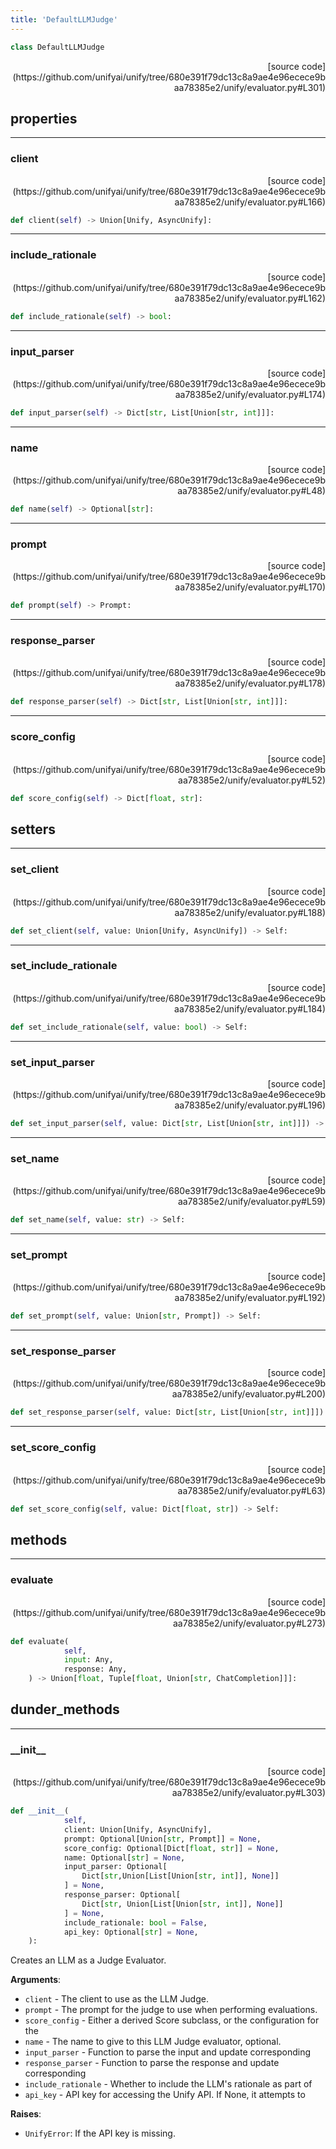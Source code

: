 ```yaml
---
title: 'DefaultLLMJudge'
---
```


```python
class DefaultLLMJudge
```

<p align="right">[source code](https://github.com/unifyai/unify/tree/680e391f79dc13c8a9ae4e96ecece9baa78385e2/unify/evaluator.py#L301)</p>



## properties

---

### client

<p align="right">[source code](https://github.com/unifyai/unify/tree/680e391f79dc13c8a9ae4e96ecece9baa78385e2/unify/evaluator.py#L166)</p>

```python
def client(self) -> Union[Unify, AsyncUnify]:
```



---

### include\_rationale

<p align="right">[source code](https://github.com/unifyai/unify/tree/680e391f79dc13c8a9ae4e96ecece9baa78385e2/unify/evaluator.py#L162)</p>

```python
def include_rationale(self) -> bool:
```



---

### input\_parser

<p align="right">[source code](https://github.com/unifyai/unify/tree/680e391f79dc13c8a9ae4e96ecece9baa78385e2/unify/evaluator.py#L174)</p>

```python
def input_parser(self) -> Dict[str, List[Union[str, int]]]:
```



---

### name

<p align="right">[source code](https://github.com/unifyai/unify/tree/680e391f79dc13c8a9ae4e96ecece9baa78385e2/unify/evaluator.py#L48)</p>

```python
def name(self) -> Optional[str]:
```



---

### prompt

<p align="right">[source code](https://github.com/unifyai/unify/tree/680e391f79dc13c8a9ae4e96ecece9baa78385e2/unify/evaluator.py#L170)</p>

```python
def prompt(self) -> Prompt:
```



---

### response\_parser

<p align="right">[source code](https://github.com/unifyai/unify/tree/680e391f79dc13c8a9ae4e96ecece9baa78385e2/unify/evaluator.py#L178)</p>

```python
def response_parser(self) -> Dict[str, List[Union[str, int]]]:
```



---

### score\_config

<p align="right">[source code](https://github.com/unifyai/unify/tree/680e391f79dc13c8a9ae4e96ecece9baa78385e2/unify/evaluator.py#L52)</p>

```python
def score_config(self) -> Dict[float, str]:
```



## setters

---

### set\_client

<p align="right">[source code](https://github.com/unifyai/unify/tree/680e391f79dc13c8a9ae4e96ecece9baa78385e2/unify/evaluator.py#L188)</p>

```python
def set_client(self, value: Union[Unify, AsyncUnify]) -> Self:
```



---

### set\_include\_rationale

<p align="right">[source code](https://github.com/unifyai/unify/tree/680e391f79dc13c8a9ae4e96ecece9baa78385e2/unify/evaluator.py#L184)</p>

```python
def set_include_rationale(self, value: bool) -> Self:
```



---

### set\_input\_parser

<p align="right">[source code](https://github.com/unifyai/unify/tree/680e391f79dc13c8a9ae4e96ecece9baa78385e2/unify/evaluator.py#L196)</p>

```python
def set_input_parser(self, value: Dict[str, List[Union[str, int]]]) -> Self:
```



---

### set\_name

<p align="right">[source code](https://github.com/unifyai/unify/tree/680e391f79dc13c8a9ae4e96ecece9baa78385e2/unify/evaluator.py#L59)</p>

```python
def set_name(self, value: str) -> Self:
```



---

### set\_prompt

<p align="right">[source code](https://github.com/unifyai/unify/tree/680e391f79dc13c8a9ae4e96ecece9baa78385e2/unify/evaluator.py#L192)</p>

```python
def set_prompt(self, value: Union[str, Prompt]) -> Self:
```



---

### set\_response\_parser

<p align="right">[source code](https://github.com/unifyai/unify/tree/680e391f79dc13c8a9ae4e96ecece9baa78385e2/unify/evaluator.py#L200)</p>

```python
def set_response_parser(self, value: Dict[str, List[Union[str, int]]]) -> Self:
```



---

### set\_score\_config

<p align="right">[source code](https://github.com/unifyai/unify/tree/680e391f79dc13c8a9ae4e96ecece9baa78385e2/unify/evaluator.py#L63)</p>

```python
def set_score_config(self, value: Dict[float, str]) -> Self:
```



## methods

---

### evaluate

<p align="right">[source code](https://github.com/unifyai/unify/tree/680e391f79dc13c8a9ae4e96ecece9baa78385e2/unify/evaluator.py#L273)</p>

```python
def evaluate(
            self,
            input: Any,
            response: Any,
    ) -> Union[float, Tuple[float, Union[str, ChatCompletion]]]:
```



## dunder_methods

---

### \_\_init\_\_

<p align="right">[source code](https://github.com/unifyai/unify/tree/680e391f79dc13c8a9ae4e96ecece9baa78385e2/unify/evaluator.py#L303)</p>

```python
def __init__(
            self,
            client: Union[Unify, AsyncUnify],
            prompt: Optional[Union[str, Prompt]] = None,
            score_config: Optional[Dict[float, str]] = None,
            name: Optional[str] = None,
            input_parser: Optional[
                Dict[str,Union[List[Union[str, int]], None]]
            ] = None,
            response_parser: Optional[
                Dict[str, Union[List[Union[str, int]], None]]
            ] = None,
            include_rationale: bool = False,
            api_key: Optional[str] = None,
    ):
```

Creates an LLM as a Judge Evaluator.

**Arguments**:

- `client` - The client to use as the LLM Judge.
- `prompt` - The prompt for the judge to use when performing evaluations.
- `score_config` - Either a derived Score subclass, or the configuration for the
- `name` - The name to give to this LLM Judge evaluator, optional.
- `input_parser` - Function to parse the input and update corresponding
- `response_parser` - Function to parse the response and update corresponding
- `include_rationale` - Whether to include the LLM's rationale as part of
- `api_key` - API key for accessing the Unify API. If None, it attempts to



**Raises**:

- `UnifyError`: If the API key is missing.
